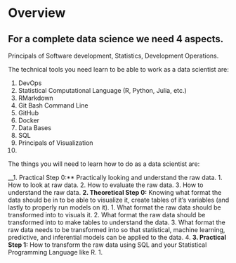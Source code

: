 # Overview

## For a complete data science we need 4 aspects. 

Principals of Software development, Statistics, Development Operations. 


The technical tools you need learn to be able to work as a data scientist are:

1. DevOps
2. Statistical Computational Language (R, Python, Julia, etc.)
3. RMarkdown
4. Git Bash Command Line
5. GitHub
6. Docker
7. Data Bases
8. SQL
9. Principals of Visualization
10. 




The things you will need to learn how to do as a data scientist are:

__1. Practical Step 0:** Practically looking and understand the raw data. 
    1. How to look at raw data. 
    2. How to evaluate the raw data. 
    3. How to understand the raw data. 
__2. Theoretical Step 0:__ Knowing what format the data should be in to be able to visualize it, create tables of it's variables (and lastly to properly run models on it). 
    1. What format the raw data should be transformed into to visuals it. 
    2. What format the raw data should be transformed into to make tables to understand the data. 
    3. What format the raw data needs to be transformed into so that statistical, machine learning, predictive, and inferential models can be applied to the data. 
    4. 
__3. Practical Step 1:__ How to transform the raw data using SQL and your Statistical Programming Language like R. 
    1. 


